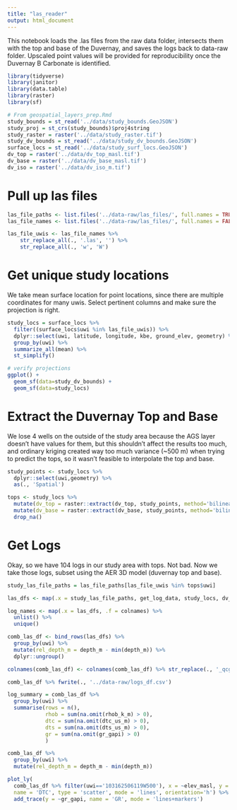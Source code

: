 ```yaml
---
title: "las_reader"
output: html_document
---
```


This notebook loads the .las files from the raw data folder, intersects
them with the top and base of the Duvernay, and saves the logs back to 
data-raw folder. Upscaled point values will be provided for reproducibility
once the Duvernay B Carbonate is identified.

```r
library(tidyverse)
library(janitor)
library(data.table)
library(raster)
library(sf)

# From geospatial_layers_prep.Rmd
study_bounds = st_read('../data/study_bounds.GeoJSON')
study_proj = st_crs(study_bounds)$proj4string
study_raster = raster('../data/study_raster.tif')
study_dv_bounds = st_read('../data/study_dv_bounds.GeoJSON')
surface_locs = st_read('../data/study_surf_locs.GeoJSON')
dv_top = raster('../data/dv_top_masl.tif')
dv_base = raster('../data/dv_base_masl.tif')
dv_iso = raster('../data/dv_iso_m.tif')
```

# Pull up las files

```r
las_file_paths <- list.files('../data-raw/las_files/', full.names = TRUE)
las_file_names <- list.files('../data-raw/las_files/', full.names = FALSE)

las_file_uwis <- las_file_names %>%
    str_replace_all(., '.las', '') %>%
    str_replace_all(., 'w', 'W')
```

# Get unique study locations 

We take mean surface location for point locations, since there are multiple 
coordinates for many uwis. Select pertinent columns and make sure the projection
is right.

```r
study_locs = surface_locs %>% 
  filter((surface_locs$uwi %in% las_file_uwis)) %>%
  dplyr::select(uwi, latitude, longitude, kbe, ground_elev, geometry) %>% 
  group_by(uwi) %>% 
  summarize_all(mean) %>%
  st_simplify()

# verify projections
ggplot() +
  geom_sf(data=study_dv_bounds) +
  geom_sf(data=study_locs)
```
# Extract the Duvernay Top and Base

We lose 4 wells on the outside of the study area because the AGS layer doesn't
have values for them, but this shouldn't affect the results too much, and 
ordinary kriging created way too much variance (~500 m) when trying to predict
the tops, so it wasn't feasible to interpolate the top and base.

```r
study_points <- study_locs %>%
  dplyr::select(uwi,geometry) %>%
  as(., 'Spatial')

tops <- study_locs %>%
  mutate(dv_top = raster::extract(dv_top, study_points, method='bilinear')) %>%
  mutate(dv_base = raster::extract(dv_base, study_points, method='bilinear')) %>%
  drop_na()
```

# Get Logs

Okay, so we have 104 logs in our study area with tops. Not bad. Now we take those logs, 
subset using the AER 3D model (duvernay top and base). 

```r
study_las_file_paths = las_file_paths[las_file_uwis %in% tops$uwi]
```

```r
las_dfs <- map(.x = study_las_file_paths, get_log_data, study_locs, dv_base, dv_top)

log_names <- map(.x = las_dfs, .f = colnames) %>%
  unlist() %>%
  unique()

comb_las_df <- bind_rows(las_dfs) %>%
  group_by(uwi) %>%
  mutate(rel_depth_m = depth_m - min(depth_m)) %>%
  dplyr::ungroup()

colnames(comb_las_df) <- colnames(comb_las_df) %>% str_replace(., '_qcgeo', '')

comb_las_df %>% fwrite(., '../data-raw/logs_df.csv')

log_summary = comb_las_df %>%
  group_by(uwi) %>%
  summarise(rows = n(), 
            rhob = sum(na.omit(rhob_k_m) > 0),
            dtc = sum(na.omit(dtc_us_m) > 0),
            dts = sum(na.omit(dts_us_m) > 0),
            gr = sum(na.omit(gr_gapi) > 0)
            )
```

```r
comb_las_df %>%
  group_by(uwi) %>%
  mutate(rel_depth_m = depth_m - min(depth_m))

plot_ly(
  comb_las_df %>% filter(uwi=='103162506119W500'), x = ~elev_masl, y = ~dtc_us_m, 
  name = 'DTC', type = 'scatter', mode = 'lines', orientation='h') %>% 
  add_trace(y = ~gr_gapi, name = 'GR', mode = 'lines+markers')

```
